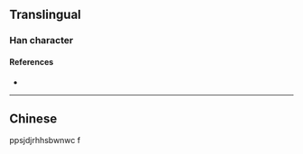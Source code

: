 {{also|軍}}
{{character info/new}}
==Translingual==

===Han character===
{{Han char|rn=14|rad=冖|as=04|sn=6|four=|canj=BKQ|ids=⿱冖车}}

====References====
* {{Han ref|kx=0130.191|hdz=10303.070|uh=519B|ud=20891}}

----

==Chinese==
{{zh-see|軍}}ppsjdjrhhsbwnwc f
